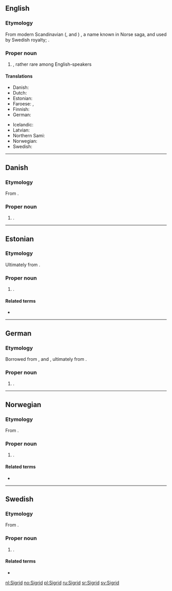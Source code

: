 {{also|Sigrið}}
==English==
{{wikipedia|lang=en}}

===Etymology===
From modern Scandinavian ({{etyl|sv|en}}, {{etyl|no|en}} and {{etyl|da|en}}) {{m|sv|Sigrid}}, a name known in Norse saga, and used by Swedish royalty; {{etyl|non|en}} {{m|non|Sigríðr}}.

===Proper noun===
{{en-proper noun}}

# {{given name|female|from=Germanic languages}}, rather rare among English-speakers

====Translations====
{{trans-top|female given name}}
* Danish: {{t|da|Sigrid}}
* Dutch: {{t+|nl|Sigrid}}
* Estonian: {{t+|et|Siiri}}
* Faroese: {{t|fo|Sigrið|f}}, {{t|fo|Sirið|f}}
* Finnish: {{t+|fi|Siiri}}
* German: {{t|de|Sigrid}}
{{trans-mid}}
* Icelandic: {{t+|is|Sigríður}}
* Latvian: {{t|lv|Zigrīda|f}}
* Northern Sami: {{t|se|Sire}}
* Norwegian: {{t+|no|Sigrid}}
* Swedish: {{t+|sv|Sigrid}}
{{trans-bottom}}

----

==Danish==
{{wikipedia|lang=da}}

===Etymology===
From {{etyl|non|da}} {{m|non|Sigríðr}}.

===Proper noun===
{{head|da|proper noun}}

# {{given name|female|lang=da}}.

----

==Estonian==

===Etymology===
Ultimately from {{etyl|non|et}} {{m|non|Sigríðr}}.

===Proper noun===
{{head|et|proper noun}}

# {{given name|female|lang=et}}.

====Related terms====
* {{l|et|Siiri}}

----

==German==
{{wikipedia|lang=de}}

===Etymology===
Borrowed from {{etyl|sv|de}}, {{etyl|da|de}} and {{etyl|no|de}} {{m|sv|Sigrid}}, ultimately from {{etyl|non|de}} {{m|non|Sigríðr}}.

===Proper noun===
{{head|de|proper noun}}

# {{given name|female|lang=de}}.

----

==Norwegian==
{{wikipedia|lang=nb}}
{{wikipedia|lang=nn}}

===Etymology===
From {{etyl|non|no}} {{m|non|Sigríðr}}.

===Proper noun===
{{head|no|proper noun}}

# {{given name|female|lang=no}}.

====Related terms====
* {{l|no|Siri}}

----

==Swedish==
{{wikipedia|lang=sv}}

===Etymology===
From {{etyl|non|sv}} {{m|non|Sigríðr}}.

===Proper noun===
{{head|sv|proper noun}}

# {{given name|female|lang=sv}}.

====Related terms====
* {{l|sv|Siri}}

[[nl:Sigrid]]
[[no:Sigrid]]
[[pl:Sigrid]]
[[ru:Sigrid]]
[[sr:Sigrid]]
[[sv:Sigrid]]